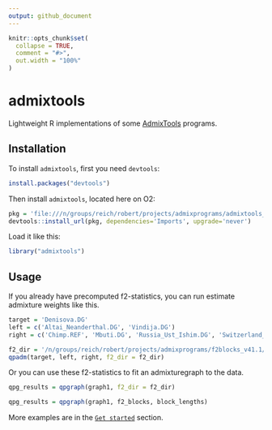 ```yaml
---
output: github_document
---
```


<!-- README.md is generated from README.Rmd. Please edit that file -->

```r
knitr::opts_chunk$set(
  collapse = TRUE,
  comment = "#>",
  out.width = "100%"
)
```
# admixtools

Lightweight R implementations of some [AdmixTools](https://github.com/DReichLab/AdmixTools) programs.

## Installation

To install `admixtools`, first you need `devtools`:

```r
install.packages("devtools")
```

Then install `admixtools`, located here on O2:

```r
pkg = 'file:///n/groups/reich/robert/projects/admixprograms/admixtools_0.1.0.tar.gz'
devtools::install_url(pkg, dependencies='Imports', upgrade='never')
```

Load it like this:

```r
library("admixtools")
```


## Usage

If you already have precomputed f2-statistics, you can run estimate admixture weights like this.

```r
target = 'Denisova.DG'
left = c('Altai_Neanderthal.DG', 'Vindija.DG')
right = c('Chimp.REF', 'Mbuti.DG', 'Russia_Ust_Ishim.DG', 'Switzerland_Bichon.SG')
```
```r
f2_dir = '/n/groups/reich/robert/projects/admixprograms/f2blocks_v41.1/'
qpadm(target, left, right, f2_dir = f2_dir)
```

Or you can use these f2-statistics to fit an admixturegraph to the data.

```r
qpg_results = qpgraph(graph1, f2_dir = f2_dir)
```
```r
qpg_results = qpgraph(graph1, f2_blocks, block_lengths)
```

More examples are in the [`Get started`](articles/admixtools.html) section.


